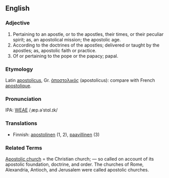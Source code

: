 ==English==
===Adjective===
# Pertaining to an apostle, or to the apostles, their times, or their peculiar spirit; as, an apostolical mission; the apostolic age.
# According to the doctrines of the apostles; delivered or taught by the apostles; as, apostolic faith or practice.
# Of or pertaining to the pope or the papacy; papal.
<!-- material copied from Webster's Revised Unabridged Dictionary (1913) -->

===Etymology===
Latin [[apostolicus]], Gr. [[ἀποστολικός]] (apostolicus): compare with French [[apostolique]].

===Pronunciation===
IPA: [[WEAE]] /ˌæp.əˈstɑl.ɪk/


===Translations===

* Finnish: [[apostolinen]] (1, 2), [[paavillinen]] (3)

===Related Terms===
[[Apostolic church]] = the Christian church; &mdash; so called on account of its apostolic foundation, doctrine, and order. The churches of Rome, Alexandria, Antioch, and Jerusalem  were called apostolic churches.